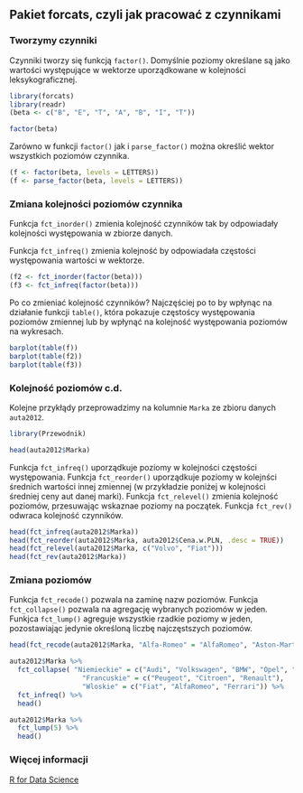 ## Pakiet forcats, czyli jak pracować z czynnikami

### Tworzymy czynniki

Czynniki tworzy się funkcją `factor()`. Domyślnie poziomy określane są jako wartości występujące w wektorze uporządkowane w kolejności leksykograficznej.

```r
library(forcats)
library(readr)
(beta <- c("B", "E", "T", "A", "B", "I", "T"))

factor(beta)
```

Zarówno w funkcji `factor()` jak i `parse_factor()` można określić wektor wszystkich poziomów czynnika.

```r
(f <- factor(beta, levels = LETTERS))
(f <- parse_factor(beta, levels = LETTERS))
```

### Zmiana kolejności poziomów czynnika

Funkcja `fct_inorder()` zmienia kolejność czynników tak by odpowiadały kolejności występowania w zbiorze danych.

Funkcja `fct_infreq()` zmienia kolejność by odpowiadała częstości występowania wartości w wektorze.

```r
(f2 <- fct_inorder(factor(beta)))
(f3 <- fct_infreq(factor(beta)))
```

Po co zmieniać kolejność czynników? 
Najczęściej po to by wpłynąc na działanie funkcji `table()`, która pokazuje częstoścy występowania poziomów zmiennej lub by wpłynąć na kolejność występowania poziomów na wykresach.

```r
barplot(table(f))
barplot(table(f2))
barplot(table(f3))
```

### Kolejność poziomów c.d.

Kolejne przykłądy przeprowadzimy na kolumnie `Marka` ze zbioru danych `auta2012`.

```r
library(Przewodnik)

head(auta2012$Marka)
```

Funkcja `fct_infreq()` uporządkuje poziomy w kolejności częstości występowania.
Funkcja `fct_reorder()` uporządkuje poziomy w kolejnści średnich wartości innej zmiennej (w przykładzie poniżej w kolejności średniej ceny aut danej marki).
Funkcja `fct_relevel()` zmienia kolejność poziomów, przesuwając wskaznae poziomy na początek.
Funkcja `fct_rev()` odwraca kolejność czynników.

```r
head(fct_infreq(auta2012$Marka))
head(fct_reorder(auta2012$Marka, auta2012$Cena.w.PLN, .desc = TRUE))
head(fct_relevel(auta2012$Marka, c("Volvo", "Fiat")))
head(fct_rev(auta2012$Marka))
```

### Zmiana poziomów

Funkcja `fct_recode()` pozwala na zaminę nazw poziomów.
Funkcja `fct_collapse()` pozwala na agregację wybranych poziomów w jeden.
Funkjca `fct_lump()` agreguje wszystkie rzadkie poziomy w jeden, pozostawiając jedynie określoną liczbę najczęstszych poziomów.

```r
head(fct_recode(auta2012$Marka, "Alfa-Romeo" = "AlfaRomeo", "Aston-Martin" = "AstonMartin"))

auta2012$Marka %>%
  fct_collapse( "Niemieckie" = c("Audi", "Volkswagen", "BMW", "Opel", "Mercedes-Benz"),
                  "Francuskie" = c("Peugeot", "Citroen", "Renault"),
                  "Wloskie" = c("Fiat", "AlfaRomeo", "Ferrari")) %>%
  fct_infreq() %>%
  head()

auta2012$Marka %>%
  fct_lump(5) %>%
  head()
```

### Więcej informacji 

[R for Data Science](http://r4ds.had.co.nz/factors.html)

